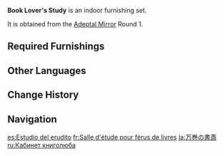 {{Furnishing Infobox
|id             = 350010
|image          = Furnishing Set Book Lover's Study Display.png
|category       = Indoor Set
|subcategory    = Set
|quality        = 4
|adeptal_energy = 480
|load           = 1,042
|description    = A [[Liyue]]-style study chock-full of books. One may gain much by spending half a day here in peace and quiet.<br>They say that the commonly-seen style of study designs nowadays is largely derived from the [[Feiyun Commerce Guild]] manor, which was improved by its [[Xingqiu|second young master]] to greatly increase the efficiency with which one may study and write.
|mention        = Feiyun Commerce Guild;Xingqiu
|blueprint      = Adeptal Mirror
|adeptal mirror = 1
}}
'''Book Lover's Study''' is an indoor furnishing set.

It is obtained from the [[Adeptal Mirror]] Round 1.

==Required Furnishings==
{{Recipe
|type = Furnishing Set
|Entrance Rug: A Warm Welcome = 1
|Pine-Backed Tea Chair = 1
|Shopkeeper's Cedar Shelf = 1
|Red Cedar Curio Stand = 1
|Red Cedar Scroll Shelf = 1
|Liuli Pavilion Sandbearer Floor Lamp = 1
|Intricately Carved Calligraphy Table = 1
|Calligraphy Set: Assiduous Calligraphy = 1
|sort = Entrance Rug: A Warm Welcome;Pine-Backed Tea Chair;Shopkeeper's Cedar Shelf;Red Cedar Curio Stand;Red Cedar Scroll Shelf;Liuli Pavilion Sandbearer Floor Lamp;Intricately Carved Calligraphy Table;Calligraphy Set: Assiduous Calligraphy
|yield = 0
}}

==Other Languages==
{{Other Languages
|en      = Book Lover's Study
|zhs     = 万卷书斋
|zhs_rm  = Wàn Juǎn Shūzhāi
|zht     = 萬卷書齋
|zht_rm  = Wàn Juǎn Shūzhāi
|zh_tl   = 
|ja      = 万巻の書斎
|ja_rm   = Mangan no Shosai
|ja_tl   = Book-Filled Study
|ko      = 빼곡한 서재
|ko_tl   = Packed Study
|es      = Estudio del erudito
|es_tl   = Scholar's Study
|fr      = Salle d'étude pour férus de livres
|fr_tl   = Study Room for Book Enthusiasts
|ru      = Кабинет книголюба
|ru_tl   = Book Lover's Study
|th      = ม้วนหนังสือนับหมื่น
|th_rm   = 
|th_tl   = 
|vi      = Vạn Sách Ngàn Thư
|vi_tl   = 
|de      = Arbeitszimmer eines Bücherfreundes
|de_tl   = Study Room of a Book Friend
|id      = Ruangan Pencinta Buku
|id_tl   = Book Lover's Room
|pt      = Estudo do Amante de Livros
|pt_tl   = 
|tr      = Kitap Kurdunun Odası
|tr_tl   = 
|it      = Studio dell'erudito
|it_tl   = 
}}

==Change History==
{{Change History|1.5}}

==Navigation==
{{Furnishing Navbox/Sets|type=regular}}

[[es:Estudio del erudito]]
[[fr:Salle d'étude pour férus de livres]]
[[ja:万巻の書斎]]
[[ru:Кабинет книголюба]]